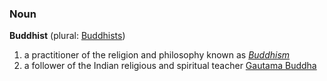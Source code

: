 === Noun ===

'''Buddhist''' (plural: [[Buddhists]])

# a practitioner of the religion and philosophy known as ''[[Buddhism]]''
# a follower of the Indian religious and spiritual teacher [[en:Gautama Buddha|Gautama Buddha]]